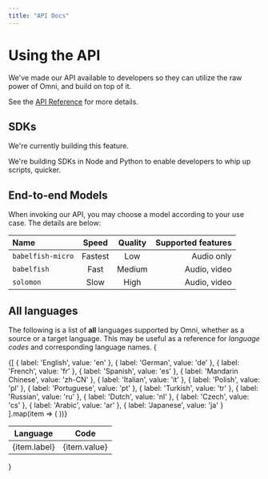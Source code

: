 ```yaml
---
title: "API Docs"
---
```



# Using the API

We've made our API available to developers so they can utilize the raw power of Omni, and build on top of it.

See the [API Reference](https://getomni.app/api) for more details.

## SDKs

<Callout type='info'>
    We're currently building this feature.
</Callout>

We're building SDKs in Node and Python to enable developers to whip up scripts, quicker.

## End-to-end Models

When invoking our API, you may choose a model according to your use case. The details are below:

| Name   | Speed | Quality | Supported features
| :----- | :----: | :----: |----: |
| `babelfish-micro`    |  Fastest   |  Low | Audio only |
| `babelfish` | Fast  |  Medium |   Audio, video |
| `solomon` | Slow  |  High |   Audio, video |

## All languages

The following is a list of **all** languages supported by Omni, whether as a source or a target language.
This may be useful as a reference for *language codes* and corresponding language names.
{
<table>
  <thead>
    <tr>
      <th>Language</th>
      <th>Code</th>
    </tr>
  </thead>
  <tbody>
    {[
  {
    label: 'English',
    value: 'en'
  },
  {
    label: 'German',
    value: 'de'
  },
  {
    label: 'French',
    value: 'fr'
  },
  {
    label: 'Spanish',
    value: 'es'
  },
  {
    label: 'Mandarin Chinese',
    value: 'zh-CN'
  },
  {
    label: 'Italian',
    value: 'it'
  },
  {
    label: 'Polish',
    value: 'pl'
  },
  {
    label: 'Portuguese',
    value: 'pt'
  },
  {
    label: 'Turkish',
    value: 'tr'
  },
  {
    label: 'Russian',
    value: 'ru'
  },
  {
    label: 'Dutch',
    value: 'nl'
  },
  {
    label: 'Czech',
    value: 'cs'
  },
  {
    label: 'Arabic',
    value: 'ar'
  },
  {
    label: 'Japanese',
    value: 'ja'
  }
].map(item => (
      <tr key={item.label}>
        <td>{item.label}</td>
        <td>{item.value}</td>
      </tr>
    ))}
  </tbody>
</table>}